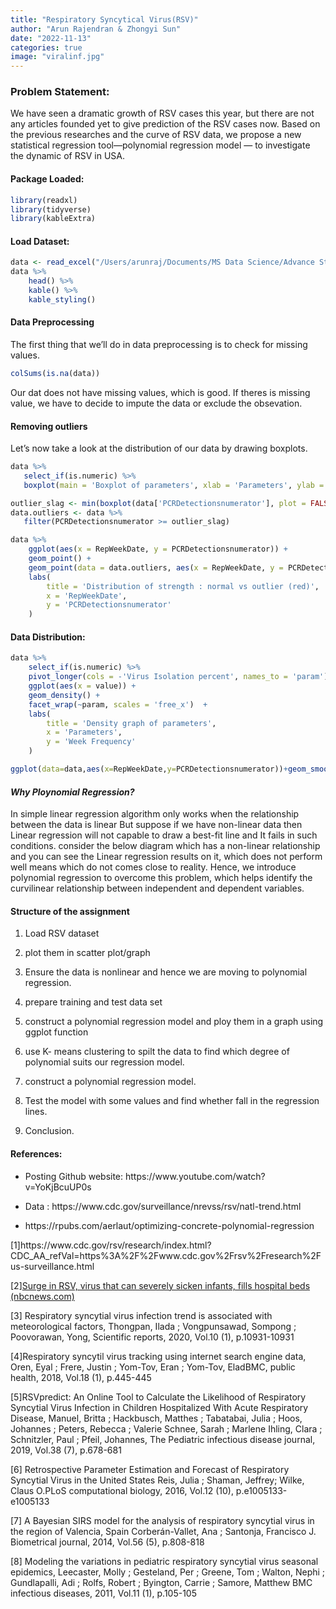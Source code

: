 ```yaml
---
title: "Respiratory Syncytical Virus(RSV)"
author: "Arun Rajendran & Zhongyi Sun"
date: "2022-11-13"
categories: true
image: "viralinf.jpg"
---
```


### Problem Statement:

We have seen a dramatic growth of RSV cases this year, but there are not any articles founded yet to give prediction of the RSV cases now. Based on the previous researches and the curve of RSV data, we propose a new statistical regression tool---polynomial regression model --- to investigate the dynamic of RSV in USA.

#### Package Loaded:

```r
library(readxl)
library(tidyverse)
library(kableExtra)
```

#### Load Dataset:

```r
data <- read_excel("/Users/arunraj/Documents/MS Data Science/Advance Statistical Modeling/Week1-Project/PolynomialRegressionArNa/NinaCode/RSVProject/RSVproject2022/RSV Data for the US.xlsx")
data %>% 
    head() %>% 
    kable() %>% 
    kable_styling()

```

#### Data Preprocessing

The first thing that we'll do in data preprocessing is to check for missing values.

```r
colSums(is.na(data))
```

Our dat does not have missing values, which is good. If theres is missing value, we have to decide to impute the data or exclude the obsevation.

#### Removing outliers

Let's now take a look at the distribution of our data by drawing boxplots.

```r
data %>% 
   select_if(is.numeric) %>% 
   boxplot(main = 'Boxplot of parameters', xlab = 'Parameters', ylab = 'RepWeekDate')
```

```r
outlier_slag <- min(boxplot(data['PCRDetectionsnumerator'], plot = FALSE)$out)
data.outliers <- data %>% 
   filter(PCRDetectionsnumerator >= outlier_slag)
```

```r
data %>% 
    ggplot(aes(x = RepWeekDate, y = PCRDetectionsnumerator)) +
    geom_point() + 
    geom_point(data = data.outliers, aes(x = RepWeekDate, y = PCRDetectionsnumerator), col = 'red') + 
    labs(
        title = 'Distribution of strength : normal vs outlier (red)',
        x = 'RepWeekDate',
        y = 'PCRDetectionsnumerator'
    )
```

#### Data Distribution:

```r
data %>% 
    select_if(is.numeric) %>% 
    pivot_longer(cols = -'Virus Isolation percent', names_to = 'param') %>% 
    ggplot(aes(x = value)) +
    geom_density() +
    facet_wrap(~param, scales = 'free_x')  +
    labs(
        title = 'Density graph of parameters',
        x = 'Parameters',
        y = 'Week Frequency'
    )
```

```r
ggplot(data=data,aes(x=RepWeekDate,y=PCRDetectionsnumerator))+geom_smooth()
```

#### *Why Ploynomial Regression?*

In simple linear regression algorithm only works when the relationship between the data is linear But suppose if we have non-linear data then Linear regression will not capable to draw a best-fit line and It fails in such conditions. consider the below diagram which has a non-linear relationship and you can see the Linear regression results on it, which does not perform well means which do not comes close to reality. Hence, we introduce polynomial regression to overcome this problem, which helps identify the curvilinear relationship between independent and dependent variables.

#### Structure of the assignment

1.  Load RSV dataset

2.  plot them in scatter plot/graph

3.  Ensure the data is nonlinear and hence we are moving to polynomial regression.

4.  prepare training and test data set

5.  construct a polynomial regression model and ploy them in a graph using ggplot function

6.  use K- means clustering to spilt the data to find which degree of polynomial suits our regression model.

7.  construct a polynomial regression model.

8.  Test the model with some values and find whether fall in the regression lines.

9.  Conclusion.

#### References:

-   Posting Github website: https://www.youtube.com/watch?v=YoKjBcuUP0s

-   Data : https://www.cdc.gov/surveillance/nrevss/rsv/natl-trend.html

-   https://rpubs.com/aerlaut/optimizing-concrete-polynomial-regression

\[1\]https://www.cdc.gov/rsv/research/index.html?CDC_AA_refVal=https%3A%2F%2Fwww.cdc.gov%2Frsv%2Fresearch%2Fus-surveillance.html

\[2\][Surge in RSV, virus that can severely sicken infants, fills hospital beds (nbcnews.com)](https://www.nbcnews.com/health/health-news/surge-rsv-virus-fills-hospitals-can-severely-sicken-babies-rcna52082)

\[3\] Respiratory syncytial virus infection trend is associated with meteorological factors, Thongpan, Ilada ; Vongpunsawad, Sompong ; Poovorawan, Yong, Scientific reports, 2020, Vol.10 (1), p.10931-10931

\[4\]Respiratory syncytil virus tracking using internet search engine data, Oren, Eyal ; Frere, Justin ; Yom-Tov, Eran ; Yom-Tov, EladBMC, public health, 2018, Vol.18 (1), p.445-445

\[5\]RSVpredict: An Online Tool to Calculate the Likelihood of Respiratory Syncytial Virus Infection in Children Hospitalized With Acute Respiratory Disease, Manuel, Britta ; Hackbusch, Matthes ; Tabatabai, Julia ; Hoos, Johannes ; Peters, Rebecca ; Valerie Schnee, Sarah ; Marlene Ihling, Clara ; Schnitzler, Paul ; Pfeil, Johannes, The Pediatric infectious disease journal, 2019, Vol.38 (7), p.678-681

\[6\] Retrospective Parameter Estimation and Forecast of Respiratory Syncytial Virus in the United States Reis, Julia ; Shaman, Jeffrey; Wilke, Claus O.PLoS computational biology, 2016, Vol.12 (10), p.e1005133-e1005133

\[7\] A Bayesian SIRS model for the analysis of respiratory syncytial virus in the region of Valencia, Spain Corberán-Vallet, Ana ; Santonja, Francisco J. Biometrical journal, 2014, Vol.56 (5), p.808-818

\[8\] Modeling the variations in pediatric respiratory syncytial virus seasonal epidemics, Leecaster, Molly ; Gesteland, Per ; Greene, Tom ; Walton, Nephi ; Gundlapalli, Adi ; Rolfs, Robert ; Byington, Carrie ; Samore, Matthew BMC infectious diseases, 2011, Vol.11 (1), p.105-105
